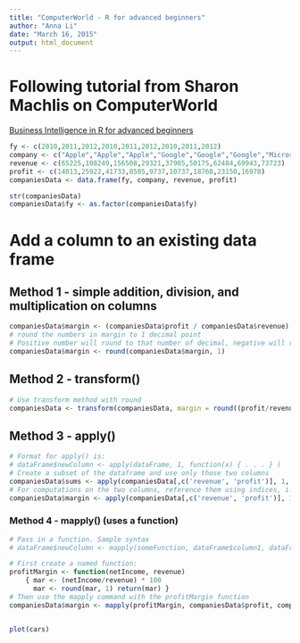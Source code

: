 ```yaml
---
title: "ComputerWorld - R for advanced beginners"
author: "Anna Li"
date: "March 16, 2015"
output: html_document
---
```


# Following tutorial from Sharon Machlis on ComputerWorld
[Business Intelligence in R for advanced beginners](http://www.computerworld.com/article/2486425/business-intelligence-4-data-wrangling-tasks-in-r-for-advanced-beginners.html)
```r
fy <- c(2010,2011,2012,2010,2011,2012,2010,2011,2012) 
company <- c("Apple","Apple","Apple","Google","Google","Google","Microsoft","Microsoft","Microsoft") 
revenue <- c(65225,108249,156508,29321,37905,50175,62484,69943,73723) 
profit <- c(14013,25922,41733,8505,9737,10737,18760,23150,16978) 
companiesData <- data.frame(fy, company, revenue, profit)

str(companiesData)
companiesData$fy <- as.factor(companiesData$fy)
```

# Add a column to an existing data frame
## Method 1 - simple addition, division, and multiplication on columns
```r
companiesData$margin <- (companiesData$profit / companiesData$revenue) * 100
# round the numbers in margin to 1 decimal point
# Positive number will round to that number of decimal, negative will round tens or thousands
companiesData$margin <- round(companiesData$margin, 1)

```
## Method 2 - transform()
```r
# Use transform method with round
companiesData <- transform(companiesData, margin = round((profit/revenue) * 100, 1))
```
## Method 3 - apply()
```r
# Format for apply() is:
# dataFrame$newColumn <- apply(dataFrame, 1, function(x) { . . . } )
# Create a subset of the dataframe and use only those two columns 
companiesData$sums <- apply(companiesData[,c('revenue', 'profit')], 1, function(x) sum(x))
# For computations on the two columns, reference them using indices, i.e. x[2] == profit
companiesData$margin <- apply(companiesData[,c('revenue', 'profit')], 1, function(x) { (x[2]/x[1]) * 100 } )
```
### Method 4 - mapply() (uses a function)
```r
# Pass in a function. Sample syntax
# dataFrame$newColumn <- mapply(someFunction, dataFrame$column1, dataFrame$column2, dataFrame$column3)

# First create a named function: 
profitMargin <- function(netIncome, revenue) 
    { mar <- (netIncome/revenue) * 100 
      mar <- round(mar, 1) return(mar) }
# Then use the mapply command with the profitMargin function
companiesData$margin <- mapply(profitMargin, companiesData$profit, companiesData$revenue)

```

```r

```

```r
plot(cars)
```

